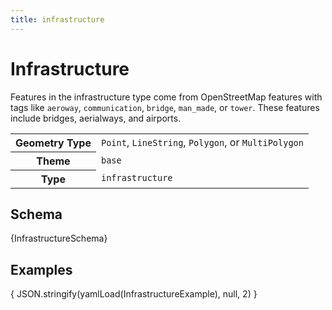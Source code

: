 ```yaml
---
title: infrastructure
---
```





# Infrastructure

Features in the infrastructure type come from OpenStreetMap features with tags like `aeroway`, `communication`, `bridge`, `man_made`, or `tower`. These features include bridges, aerialways, and airports.

<table>
  <tr>
    <th>Geometry Type</th>
    <td>
      <code>Point</code>, <code>LineString</code>, <code>Polygon</code>, or <code>MultiPolygon</code>
    </td>
  </tr>
  <tr>
    <th>Theme</th>
    <td><code>base</code></td>
  </tr>
  <tr>
    <th>Type</th>
    <td><code>infrastructure</code></td>
  </tr>
</table>


## Schema

<Tabs>
  <TabItem value="browsable" label="Browsable" default>
    <JSONSchemaViewer schema={ yamlLoad(InfrastructureSchema) } resolverOptions={ generateResolverOptions({remote: true, yamlBasePath: '/base'})}/>
  </TabItem>
  <TabItem value="yaml" label="YAML" default>
    <CodeBlock language="jsx">{InfrastructureSchema}</CodeBlock>
  </TabItem>
</Tabs>

## Examples

<Tabs>
  <TabItem value="1" label="Infrastructure Example" default>
    <CodeBlock language="json">{ JSON.stringify(yamlLoad(InfrastructureExample), null, 2) }</CodeBlock>
  </TabItem>
</Tabs>
